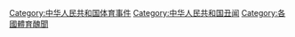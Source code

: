 [[Category:中华人民共和国体育事件|Category:中华人民共和国体育事件]]
[[Category:中华人民共和国丑闻|Category:中华人民共和国丑闻]]
[[Category:各國體育醜聞|Category:各國體育醜聞]]